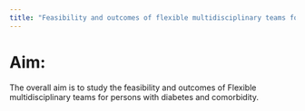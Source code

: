 ```yaml
---
title: "Feasibility and outcomes of flexible multidisciplinary teams for persons with diabetes and comorbidity"
---
```


# Aim: 
The overall aim is to study the feasibility and outcomes of Flexible multidisciplinary teams for persons with diabetes and comorbidity.
